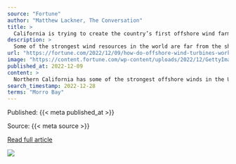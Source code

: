 ```yaml
---
source: "Fortune"
author: "Matthew Lackner, The Conversation"
title: >
  California is trying to create the country’s first offshore wind farms—Here’s how that works, and what it will take to make it happen
description: >
  Some of the strongest wind resources in the world are far from the shore.
url: "https://fortune.com/2022/12/09/how-do-offshore-wind-turbines-work-california-offshore-wind-farms/"
image: "https://content.fortune.com/wp-content/uploads/2022/12/GettyImages-522066448.jpg?resize=1200,600"
published_at: 2022-12-09
content: >
  Northern California has some of the strongest offshore winds in the U.S., with immense potential to produce clean energy. But it also has a problem. Its continental shelf drops off quickly, making bu… [+5633 chars]
search_timestamp: 2022-12-28
terms: "Morro Bay"
---
```



Published: {{< meta published_at >}}


Source: {{< meta source >}}


[Read full article]({{< meta url >}}){target='_blank'}



![](`r rmarkdown::metadata$image[1]`)
